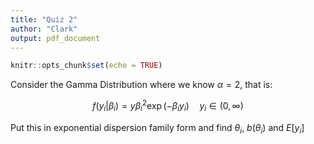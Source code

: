 ```yaml
---
title: "Quiz 2"
author: "Clark"
output: pdf_document
---
```


```r
knitr::opts_chunk$set(echo = TRUE)
```


Consider the Gamma Distribution where we know $\alpha=2$, that is:

$$ f(y_i|\beta_i) = y \beta_i^2 \exp(-\beta_i y_i) \quad y_i\in (0,\infty)$$

Put this in exponential dispersion family form and find $\theta_i$, $b(\theta_i)$ and $E[y_i]$